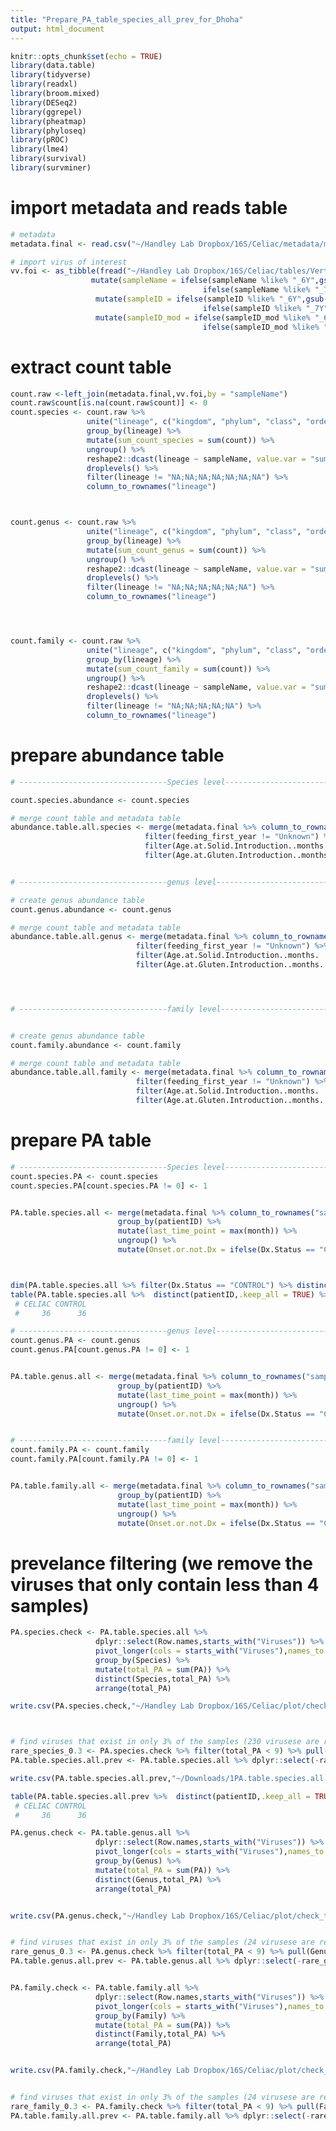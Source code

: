 ```yaml
---
title: "Prepare_PA_table_species_all_prev_for_Dhoha"
output: html_document
---
```


```r
knitr::opts_chunk$set(echo = TRUE)
library(data.table)
library(tidyverse)
library(readxl)
library(broom.mixed)
library(DESeq2)
library(ggrepel)
library(pheatmap)
library(phyloseq)
library(pROC)
library(lme4)
library(survival)
library(survminer)
```


# import metadata and reads table
```r

# metadata
metadata.final <- read.csv("~/Handley Lab Dropbox/16S/Celiac/metadata/metadata_final_update_11262024.csv")

# import virus of interest
vv.foi <- as_tibble(fread("~/Handley Lab Dropbox/16S/Celiac/tables/Vertebrate_viruses_strain_counts.tsv",header = TRUE)) %>%
                  mutate(sampleName = ifelse(sampleName %like% "_6Y",gsub("_6Y","_72M",sampleName),
                                           ifelse(sampleName %like% "_7Y",gsub("_7Y","_84M",sampleName),sampleName))) %>%
                   mutate(sampleID = ifelse(sampleID %like% "_6Y",gsub("_6Y","_72M",sampleID),
                                           ifelse(sampleID %like% "_7Y",gsub("_7Y","_84M",sampleID),sampleID))) %>%
                   mutate(sampleID_mod = ifelse(sampleID_mod %like% "_6Y",gsub("_6Y","_72M",sampleID_mod),
                                           ifelse(sampleID_mod %like% "_7Y",gsub("_7Y","_84M",sampleID_mod),sampleID_mod)))

```


# extract count table
```r

count.raw <-left_join(metadata.final,vv.foi,by = "sampleName")
count.raw$count[is.na(count.raw$count)] <- 0
count.species <- count.raw %>%
                 unite("lineage", c("kingdom", "phylum", "class", "order", "family","genus","species"), sep = ";", remove = FALSE) %>%
                 group_by(lineage) %>%
                 mutate(sum_count_species = sum(count)) %>%
                 ungroup() %>%
                 reshape2::dcast(lineage ~ sampleName, value.var = "sum_count_species", fun.aggregate = sum) %>%
                 droplevels() %>%
                 filter(lineage != "NA;NA;NA;NA;NA;NA;NA") %>%
                 column_to_rownames("lineage")



count.genus <- count.raw %>%
                 unite("lineage", c("kingdom", "phylum", "class", "order", "family","genus"), sep = ";", remove = FALSE) %>%
                 group_by(lineage) %>%
                 mutate(sum_count_genus = sum(count)) %>%
                 ungroup() %>%
                 reshape2::dcast(lineage ~ sampleName, value.var = "sum_count_genus", fun.aggregate = sum) %>%
                 droplevels() %>%
                 filter(lineage != "NA;NA;NA;NA;NA;NA") %>%
                 column_to_rownames("lineage")




count.family <- count.raw %>%
                 unite("lineage", c("kingdom", "phylum", "class", "order", "family"), sep = ";", remove = FALSE) %>%
                 group_by(lineage) %>%
                 mutate(sum_count_family = sum(count)) %>%
                 ungroup() %>%
                 reshape2::dcast(lineage ~ sampleName, value.var = "sum_count_family", fun.aggregate = sum) %>%
                 droplevels() %>%
                 filter(lineage != "NA;NA;NA;NA;NA") %>%
                 column_to_rownames("lineage")


```


# prepare abundance table
```r

# ---------------------------------Species level------------------------------------------#

count.species.abundance <- count.species

# merge count table and metadata table
abundance.table.all.species <- merge(metadata.final %>% column_to_rownames("sampleName"),t(count.species.abundance),by = 0) %>%
                              filter(feeding_first_year != "Unknown") %>%
                              filter(Age.at.Solid.Introduction..months. != "Unknown") %>%
                              filter(Age.at.Gluten.Introduction..months. != "Unknown")


# ---------------------------------genus level------------------------------------------#

# create genus abundance table
count.genus.abundance <- count.genus

# merge count table and metadata table
abundance.table.all.genus <- merge(metadata.final %>% column_to_rownames("sampleName"),t(count.genus.abundance),by = 0) %>%
                            filter(feeding_first_year != "Unknown") %>%
                            filter(Age.at.Solid.Introduction..months. != "Unknown") %>%
                            filter(Age.at.Gluten.Introduction..months. != "Unknown")




# ---------------------------------family level------------------------------------------#


# create genus abundance table
count.family.abundance <- count.family

# merge count table and metadata table
abundance.table.all.family <- merge(metadata.final %>% column_to_rownames("sampleName"),t(count.family.abundance),by = 0) %>%
                            filter(feeding_first_year != "Unknown") %>%
                            filter(Age.at.Solid.Introduction..months. != "Unknown") %>%
                            filter(Age.at.Gluten.Introduction..months. != "Unknown")


```


# prepare PA table
```r

# ---------------------------------Species level------------------------------------------#
count.species.PA <- count.species
count.species.PA[count.species.PA != 0] <- 1


PA.table.species.all <- merge(metadata.final %>% column_to_rownames("sampleName"),t(count.species.PA),by = 0) %>%
                        group_by(patientID) %>%
                        mutate(last_time_point = max(month)) %>%
                        ungroup() %>%
                        mutate(Onset.or.not.Dx = ifelse(Dx.Status == "CELIAC",Onset.Dx,last_time_point))



dim(PA.table.species.all %>% filter(Dx.Status == "CONTROL") %>% distinct(patientID,.keep_all = TRUE))
table(PA.table.species.all %>%  distinct(patientID,.keep_all = TRUE) %>% pull(Dx.Status))
 # CELIAC CONTROL 
 #     36      36 

# ---------------------------------genus level------------------------------------------#
count.genus.PA <- count.genus
count.genus.PA[count.genus.PA != 0] <- 1


PA.table.genus.all <- merge(metadata.final %>% column_to_rownames("sampleName"),t(count.genus.PA),by = 0) %>%
                        group_by(patientID) %>%
                        mutate(last_time_point = max(month)) %>%
                        ungroup() %>%
                        mutate(Onset.or.not.Dx = ifelse(Dx.Status == "CELIAC",Onset.Dx,last_time_point))


# ---------------------------------family level------------------------------------------#
count.family.PA <- count.family
count.family.PA[count.family.PA != 0] <- 1


PA.table.family.all <- merge(metadata.final %>% column_to_rownames("sampleName"),t(count.family.PA),by = 0) %>%
                        group_by(patientID) %>%
                        mutate(last_time_point = max(month)) %>%
                        ungroup() %>%
                        mutate(Onset.or.not.Dx = ifelse(Dx.Status == "CELIAC",Onset.Dx,last_time_point))

```



# prevelance filtering (we remove the viruses that only contain less than 4 samples)
```r


PA.species.check <- PA.table.species.all %>% 
                   dplyr::select(Row.names,starts_with("Viruses")) %>% 
                   pivot_longer(cols = starts_with("Viruses"),names_to = "Species",values_to = "PA") %>% 
                   group_by(Species) %>% 
                   mutate(total_PA = sum(PA)) %>%
                   distinct(Species,total_PA) %>%
                   arrange(total_PA)

write.csv(PA.species.check,"~/Handley Lab Dropbox/16S/Celiac/plot/check_tables/PA.species.check.csv")



# find viruses that exist in only 3% of the samples (230 virusese are removed and 89 viruses left)
rare_species_0.3 <- PA.species.check %>% filter(total_PA < 9) %>% pull(Species)
PA.table.species.all.prev <- PA.table.species.all %>% dplyr::select(-rare_species_0.3)

write.csv(PA.table.species.all.prev,"~/Downloads/1PA.table.species.all.prev.csv")

table(PA.table.species.all.prev %>%  distinct(patientID,.keep_all = TRUE) %>% pull(Dx.Status))
 # CELIAC CONTROL 
 #     36      36

PA.genus.check <- PA.table.genus.all %>% 
                   dplyr::select(Row.names,starts_with("Viruses")) %>% 
                   pivot_longer(cols = starts_with("Viruses"),names_to = "Genus",values_to = "PA") %>% 
                   group_by(Genus) %>% 
                   mutate(total_PA = sum(PA)) %>%
                   distinct(Genus,total_PA) %>%
                   arrange(total_PA)


write.csv(PA.genus.check,"~/Handley Lab Dropbox/16S/Celiac/plot/check_tables/PA.genus.check.csv")


# find viruses that exist in only 3% of the samples (24 virusese are removed and 55 viruses left)
rare_genus_0.3 <- PA.genus.check %>% filter(total_PA < 9) %>% pull(Genus)
PA.table.genus.all.prev <- PA.table.genus.all %>% dplyr::select(-rare_genus_0.3)


PA.family.check <- PA.table.family.all %>% 
                   dplyr::select(Row.names,starts_with("Viruses")) %>% 
                   pivot_longer(cols = starts_with("Viruses"),names_to = "Family",values_to = "PA") %>% 
                   group_by(Family) %>% 
                   mutate(total_PA = sum(PA)) %>%
                   distinct(Family,total_PA) %>%
                   arrange(total_PA)


write.csv(PA.family.check,"~/Handley Lab Dropbox/16S/Celiac/plot/check_tables/PA.family.check.csv")


# find viruses that exist in only 3% of the samples (24 virusese are removed and 55 viruses left)
rare_family_0.3 <- PA.family.check %>% filter(total_PA < 9) %>% pull(Family)
PA.table.family.all.prev <- PA.table.family.all %>% dplyr::select(-rare_family_0.3)



```
